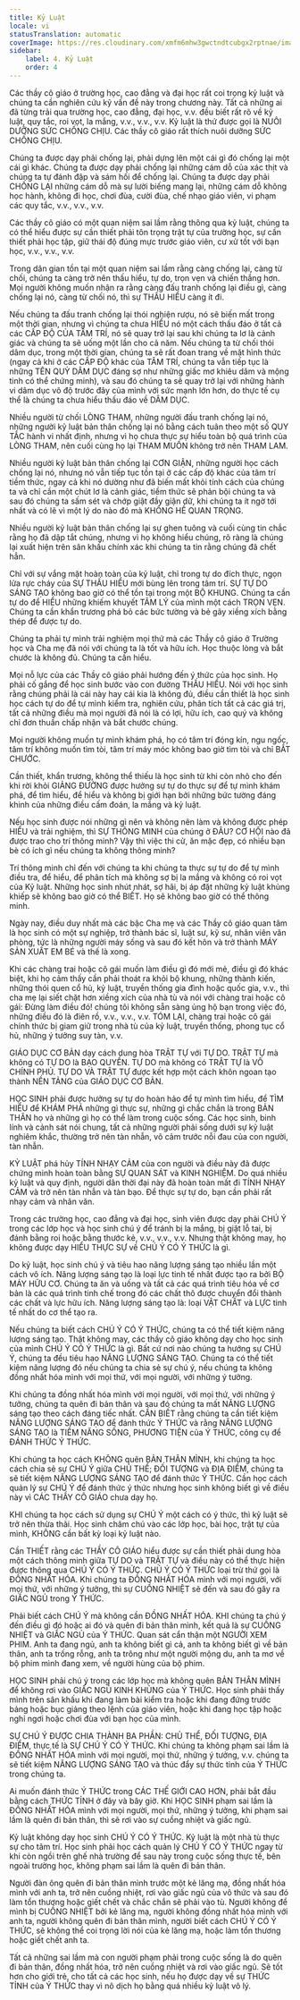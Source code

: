 ```yaml
---
title: Kỷ Luật
locale: vi
statusTranslation: automatic
coverImage: https://res.cloudinary.com/xmfm6mhw3gwctndtcubgx2rptnae/image/upload/v1740337243/small_cover_educacion_fundamental_a051170f1c.webp
sidebar:
    label: 4. Kỷ Luật
    order: 4
---
```

Các thầy cô giáo ở trường học, cao đẳng và đại học rất coi trọng kỷ luật và chúng ta cần nghiên cứu kỹ vấn đề này trong chương này. Tất cả những ai đã từng trải qua trường học, cao đẳng, đại học, v.v. đều biết rất rõ về kỷ luật, quy tắc, roi vọt, la mắng, v.v., v.v., v.v. Kỷ luật là thứ được gọi là NUÔI DƯỠNG SỨC CHỐNG CHỊU. Các thầy cô giáo rất thích nuôi dưỡng SỨC CHỐNG CHỊU.

Chúng ta được dạy phải chống lại, phải dựng lên một cái gì đó chống lại một cái gì khác. Chúng ta được dạy phải chống lại những cám dỗ của xác thịt và chúng ta tự đánh đập và sám hối để chống lại. Chúng ta được dạy phải CHỐNG LẠI những cám dỗ mà sự lười biếng mang lại, những cám dỗ không học hành, không đi học, chơi đùa, cười đùa, chế nhạo giáo viên, vi phạm các quy tắc, v.v., v.v., v.v.

Các thầy cô giáo có một quan niệm sai lầm rằng thông qua kỷ luật, chúng ta có thể hiểu được sự cần thiết phải tôn trọng trật tự của trường học, sự cần thiết phải học tập, giữ thái độ đúng mực trước giáo viên, cư xử tốt với bạn học, v.v., v.v., v.v.

Trong dân gian tồn tại một quan niệm sai lầm rằng càng chống lại, càng từ chối, chúng ta càng trở nên thấu hiểu, tự do, trọn vẹn và chiến thắng hơn. Mọi người không muốn nhận ra rằng càng đấu tranh chống lại điều gì, càng chống lại nó, càng từ chối nó, thì sự THẤU HIỂU càng ít đi.

Nếu chúng ta đấu tranh chống lại thói nghiện rượu, nó sẽ biến mất trong một thời gian, nhưng vì chúng ta chưa HIỂU nó một cách thấu đáo ở tất cả các CẤP ĐỘ CỦA TÂM TRÍ, nó sẽ quay trở lại sau khi chúng ta lơ là cảnh giác và chúng ta sẽ uống một lần cho cả năm. Nếu chúng ta từ chối thói dâm dục, trong một thời gian, chúng ta sẽ rất đoan trang về mặt hình thức (ngay cả khi ở các CẤP ĐỘ khác của TÂM TRÍ, chúng ta vẫn tiếp tục là những TÊN QUỶ DÂM DỤC đáng sợ như những giấc mơ khiêu dâm và mộng tinh có thể chứng minh), và sau đó chúng ta sẽ quay trở lại với những hành vi dâm dục vô độ trước đây của mình với sức mạnh lớn hơn, do thực tế cụ thể là chúng ta chưa hiểu thấu đáo về DÂM DỤC.

Nhiều người từ chối LÒNG THAM, những người đấu tranh chống lại nó, những người kỷ luật bản thân chống lại nó bằng cách tuân theo một số QUY TẮC hành vi nhất định, nhưng vì họ chưa thực sự hiểu toàn bộ quá trình của LÒNG THAM, nên cuối cùng họ lại THAM MUỐN không trở nên THAM LAM.

Nhiều người kỷ luật bản thân chống lại CƠN GIẬN, những người học cách chống lại nó, nhưng nó vẫn tiếp tục tồn tại ở các cấp độ khác của tâm trí tiềm thức, ngay cả khi nó dường như đã biến mất khỏi tính cách của chúng ta và chỉ cần một chút lơ là cảnh giác, tiềm thức sẽ phản bội chúng ta và sau đó chúng ta sấm sét và chớp giật đầy giận dữ, khi chúng ta ít ngờ tới nhất và có lẽ vì một lý do nào đó mà KHÔNG HỀ QUAN TRỌNG.

Nhiều người kỷ luật bản thân chống lại sự ghen tuông và cuối cùng tin chắc rằng họ đã dập tắt chúng, nhưng vì họ không hiểu chúng, rõ ràng là chúng lại xuất hiện trên sân khấu chính xác khi chúng ta tin rằng chúng đã chết hẳn.

Chỉ với sự vắng mặt hoàn toàn của kỷ luật, chỉ trong tự do đích thực, ngọn lửa rực cháy của SỰ THẤU HIỂU mới bùng lên trong tâm trí. SỰ TỰ DO SÁNG TẠO không bao giờ có thể tồn tại trong một BỘ KHUNG. Chúng ta cần tự do để HIỂU những khiếm khuyết TÂM LÝ của mình một cách TRỌN VẸN. Chúng ta cần khẩn trương phá bỏ các bức tường và bẻ gãy xiềng xích bằng thép để được tự do.

Chúng ta phải tự mình trải nghiệm mọi thứ mà các Thầy cô giáo ở Trường học và Cha mẹ đã nói với chúng ta là tốt và hữu ích. Học thuộc lòng và bắt chước là không đủ. Chúng ta cần hiểu.

Mọi nỗ lực của các Thầy cô giáo phải hướng đến ý thức của học sinh. Họ phải cố gắng để học sinh bước vào con đường THẤU HIỂU. Nói với học sinh rằng chúng phải là cái này hay cái kia là không đủ, điều cần thiết là học sinh học cách tự do để tự mình kiểm tra, nghiên cứu, phân tích tất cả các giá trị, tất cả những điều mà mọi người đã nói là có lợi, hữu ích, cao quý và không chỉ đơn thuần chấp nhận và bắt chước chúng.

Mọi người không muốn tự mình khám phá, họ có tâm trí đóng kín, ngu ngốc, tâm trí không muốn tìm tòi, tâm trí máy móc không bao giờ tìm tòi và chỉ BẮT CHƯỚC.

Cần thiết, khẩn trương, không thể thiếu là học sinh từ khi còn nhỏ cho đến khi rời khỏi GIẢNG ĐƯỜNG được hưởng sự tự do thực sự để tự mình khám phá, để tìm hiểu, để hiểu và không bị giới hạn bởi những bức tường đáng khinh của những điều cấm đoán, la mắng và kỷ luật.

Nếu học sinh được nói những gì nên và không nên làm và không được phép HIỂU và trải nghiệm, thì SỰ THÔNG MINH của chúng ở ĐÂU? CƠ HỘI nào đã được trao cho trí thông minh? Vậy thì việc thi cử, ăn mặc đẹp, có nhiều bạn bè có ích gì nếu chúng ta không thông minh?

Trí thông minh chỉ đến với chúng ta khi chúng ta thực sự tự do để tự mình điều tra, để hiểu, để phân tích mà không sợ bị la mắng và không có roi vọt của Kỷ luật. Những học sinh nhút nhát, sợ hãi, bị áp đặt những kỷ luật khủng khiếp sẽ không bao giờ có thể BIẾT. Họ sẽ không bao giờ có thể thông minh.

Ngày nay, điều duy nhất mà các bậc Cha mẹ và các Thầy cô giáo quan tâm là học sinh có một sự nghiệp, trở thành bác sĩ, luật sư, kỹ sư, nhân viên văn phòng, tức là những người máy sống và sau đó kết hôn và trở thành MÁY SẢN XUẤT EM BÉ và thế là xong.

Khi các chàng trai hoặc cô gái muốn làm điều gì đó mới mẻ, điều gì đó khác biệt, khi họ cảm thấy cần phải thoát ra khỏi bộ khung, những thành kiến, những thói quen cổ hủ, kỷ luật, truyền thống gia đình hoặc quốc gia, v.v., thì cha mẹ lại siết chặt hơn xiềng xích của nhà tù và nói với chàng trai hoặc cô gái: Đừng làm điều đó! chúng tôi không sẵn sàng ủng hộ bạn trong việc đó, những điều đó là điên rồ, v.v., v.v., v.v. TÓM LẠI, chàng trai hoặc cô gái chính thức bị giam giữ trong nhà tù của kỷ luật, truyền thống, phong tục cổ hủ, những ý tưởng suy tàn, v.v.

GIÁO DỤC CƠ BẢN dạy cách dung hòa TRẬT TỰ với TỰ DO. TRẬT TỰ mà không có TỰ DO là BẠO QUYỀN. TỰ DO mà không có TRẬT TỰ là VÔ CHÍNH PHỦ. TỰ DO VÀ TRẬT TỰ được kết hợp một cách khôn ngoan tạo thành NỀN TẢNG của GIÁO DỤC CƠ BẢN.

HỌC SINH phải được hưởng sự tự do hoàn hảo để tự mình tìm hiểu, để TÌM HIỂU để KHÁM PHÁ những gì thực sự, những gì chắc chắn là trong BẢN THÂN họ và những gì họ có thể làm trong cuộc sống. Các học sinh, binh lính và cảnh sát nói chung, tất cả những người phải sống dưới sự kỷ luật nghiêm khắc, thường trở nên tàn nhẫn, vô cảm trước nỗi đau của con người, tàn nhẫn.

KỶ LUẬT phá hủy TÍNH NHẠY CẢM của con người và điều này đã được chứng minh hoàn toàn bằng SỰ QUAN SÁT và KINH NGHIỆM. Do quá nhiều kỷ luật và quy định, người dân thời đại này đã hoàn toàn mất đi TÍNH NHẠY CẢM và trở nên tàn nhẫn và tàn bạo. Để thực sự tự do, bạn cần phải rất nhạy cảm và nhân văn.

Trong các trường học, cao đẳng và đại học, sinh viên được dạy phải CHÚ Ý trong các lớp học và học sinh chú ý để tránh bị la mắng, bị giật lỗ tai, bị đánh bằng roi hoặc bằng thước kẻ, v.v., v.v., v.v. Nhưng thật không may, họ không được dạy HIỂU THỰC SỰ về CHÚ Ý CÓ Ý THỨC là gì.

Do kỷ luật, học sinh chú ý và tiêu hao năng lượng sáng tạo nhiều lần một cách vô ích. Năng lượng sáng tạo là loại lực tinh tế nhất được tạo ra bởi BỘ MÁY HỮU CƠ. Chúng ta ăn và uống và tất cả các quá trình tiêu hóa về cơ bản là các quá trình tinh chế trong đó các chất thô được chuyển đổi thành các chất và lực hữu ích. Năng lượng sáng tạo là: loại VẬT CHẤT và LỰC tinh tế nhất do cơ thể tạo ra.

Nếu chúng ta biết cách CHÚ Ý CÓ Ý THỨC, chúng ta có thể tiết kiệm năng lượng sáng tạo. Thật không may, các thầy cô giáo không dạy cho học sinh của mình CHÚ Ý CÓ Ý THỨC là gì. Bất cứ nơi nào chúng ta hướng sự CHÚ Ý, chúng ta đều tiêu hao NĂNG LƯỢNG SÁNG TẠO. Chúng ta có thể tiết kiệm năng lượng đó nếu chúng ta chia sẻ sự chú ý, nếu chúng ta không đồng nhất hóa mình với mọi thứ, với mọi người, với những ý tưởng.

Khi chúng ta đồng nhất hóa mình với mọi người, với mọi thứ, với những ý tưởng, chúng ta quên đi bản thân và sau đó chúng ta mất NĂNG LƯỢNG sáng tạo theo cách đáng tiếc nhất. CẦN BIẾT rằng chúng ta cần tiết kiệm NĂNG LƯỢNG SÁNG TẠO để đánh thức Ý THỨC và rằng NĂNG LƯỢNG SÁNG TẠO là TIỀM NĂNG SỐNG, PHƯƠNG TIỆN của Ý THỨC, công cụ để ĐÁNH THỨC Ý THỨC.

Khi chúng ta học cách KHÔNG quên BẢN THÂN MÌNH, khi chúng ta học cách chia sẻ sự CHÚ Ý giữa CHỦ THỂ; ĐỐI TƯỢNG và ĐỊA ĐIỂM, chúng ta sẽ tiết kiệm NĂNG LƯỢNG SÁNG TẠO để đánh thức Ý THỨC. Cần học cách quản lý sự CHÚ Ý để đánh thức ý thức nhưng học sinh không biết gì về điều này vì CÁC THẦY CÔ GIÁO chưa dạy họ.

KHI chúng ta học cách sử dụng sự CHÚ Ý một cách có ý thức, thì kỷ luật sẽ trở nên thừa thãi. Học sinh chăm chú vào các lớp học, bài học, trật tự của mình, KHÔNG cần bất kỳ loại kỷ luật nào.

Cần THIẾT rằng các THẦY CÔ GIÁO hiểu được sự cần thiết phải dung hòa một cách thông minh giữa TỰ DO và TRẬT TỰ và điều này có thể thực hiện được thông qua CHÚ Ý CÓ Ý THỨC. CHÚ Ý CÓ Ý THỨC loại trừ thứ gọi là ĐỒNG NHẤT HÓA. Khi chúng ta ĐỒNG NHẤT HÓA mình với mọi người, với mọi thứ, với những ý tưởng, thì sự CUỒNG NHIỆT sẽ đến và sau đó gây ra GIẤC NGỦ trong Ý THỨC.

Phải biết cách CHÚ Ý mà không cần ĐỒNG NHẤT HÓA. KHI chúng ta chú ý đến điều gì đó hoặc ai đó và quên đi bản thân mình, kết quả là sự CUỒNG NHIỆT và GIẤC NGỦ của Ý THỨC. Quan sát cẩn thận một NGƯỜI XEM PHIM. Anh ta đang ngủ, anh ta không biết gì cả, anh ta không biết gì về bản thân, anh ta trống rỗng, anh ta trông như một người mộng du, anh ta mơ về bộ phim mình đang xem, về người hùng của bộ phim.

HỌC SINH phải chú ý trong các lớp học mà không quên BẢN THÂN MÌNH để không rơi vào GIẤC NGỦ KINH KHỦNG của Ý THỨC. Học sinh phải thấy mình trên sân khấu khi đang làm bài kiểm tra hoặc khi đang đứng trước bảng hoặc bục giảng theo lệnh của giáo viên, hoặc khi đang học tập hoặc nghỉ ngơi hoặc chơi đùa với bạn học của mình.

SỰ CHÚ Ý ĐƯỢC CHIA THÀNH BA PHẦN: CHỦ THỂ, ĐỐI TƯỢNG, ĐỊA ĐIỂM, thực tế là SỰ CHÚ Ý CÓ Ý THỨC. Khi chúng ta không phạm sai lầm là ĐỒNG NHẤT HÓA mình với mọi người, mọi thứ, những ý tưởng, v.v. chúng ta sẽ tiết kiệm NĂNG LƯỢNG SÁNG TẠO và thúc đẩy sự thức tỉnh của Ý THỨC trong chúng ta.

Ai muốn đánh thức Ý THỨC trong CÁC THẾ GIỚI CAO HƠN, phải bắt đầu bằng cách THỨC TỈNH ở đây và bây giờ. Khi HỌC SINH phạm sai lầm là ĐỒNG NHẤT HÓA mình với mọi người, mọi thứ, những ý tưởng, khi phạm sai lầm là quên đi bản thân, thì sẽ rơi vào sự cuồng nhiệt và giấc ngủ.

Kỷ luật không dạy học sinh CHÚ Ý CÓ Ý THỨC. Kỷ luật là một nhà tù thực sự cho tâm trí. Học sinh phải học cách quản lý CHÚ Ý CÓ Ý THỨC ngay từ khi còn ngồi trên ghế nhà trường để sau này trong cuộc sống thực tế, bên ngoài trường học, không phạm sai lầm là quên đi bản thân.

Người đàn ông quên đi bản thân mình trước một kẻ lăng mạ, đồng nhất hóa mình với anh ta, trở nên cuồng nhiệt, rơi vào giấc ngủ của vô thức và sau đó làm tổn thương hoặc giết chết và chắc chắn sẽ phải vào tù. Người không để mình bị CUỒNG NHIỆT bởi kẻ lăng mạ, người không đồng nhất hóa mình với anh ta, người không quên đi bản thân mình, người biết cách CHÚ Ý CÓ Ý THỨC, sẽ không thể coi trọng lời nói của kẻ lăng mạ, hoặc làm tổn thương hoặc giết chết anh ta.

Tất cả những sai lầm mà con người phạm phải trong cuộc sống là do quên đi bản thân, đồng nhất hóa, trở nên cuồng nhiệt và rơi vào giấc ngủ. Sẽ tốt hơn cho giới trẻ, cho tất cả các học sinh, nếu họ được dạy về sự THỨC TỈNH của Ý THỨC thay vì nô dịch họ bằng quá nhiều kỷ luật vô lý.

